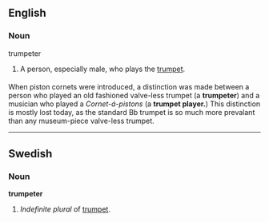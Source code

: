 ==English==

===Noun===
;trumpeter
# A person, especially male, who plays the [[trumpet]].

===={{usage}}====
When piston cornets were introduced, a distinction was made between a person who played an old fashioned valve-less trumpet (a '''trumpeter''') and a musician who played a ''Cornet-á-pistons'' (a '''trumpet player.''')  This distinction is mostly lost today, as the standard Bb trumpet is so much more prevalant than any museum-piece valve-less trumpet.

----
==Swedish==
===Noun===
'''trumpeter'''

#''Indefinite plural'' of [[trumpet#Swedish|trumpet]].